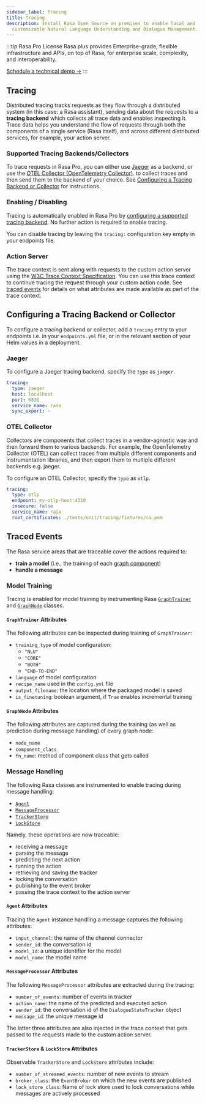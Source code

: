 ```yaml
---
sidebar_label: Tracing
title: Tracing
description: Install Rasa Open Source on premises to enable local and
  customizable Natural Language Understanding and Dialogue Management.
---
```


:::tip Rasa Pro License
Rasa plus provides Enterprise-grade, flexible infrastructure and APIs,
on top of Rasa, for enterprise scale, complexity, and interoperability.

[Schedule a technical demo ->](https://info.rasa.com/rasa-technical-demo)
:::

## Tracing

Distributed tracing tracks requests as they flow through a distributed
system (in this case: a Rasa assistant), sending data about the requests
to a **tracing backend** which collects all trace data and enables
inspecting it. Trace data helps you understand the flow of requests
through both the components of a single service (Rasa itself), and across
different distributed services, for example, your action server.

### Supported Tracing Backends/Collectors

To trace requests in Rasa Pro, you can either use
[Jaeger](https://www.jaegertracing.io/) as a backend, or use
the [OTEL Collector (OpenTelemetry Collector)](https://opentelemetry.io/docs/collector/).
to collect traces and then send them to the backend of your choice.
See [Configuring a Tracing Backend or Collector](#configuring-a-tracing-backend-or-collector)
for instructions.

### Enabling / Disabling

Tracing is automatically enabled in Rasa Pro by
[configuring a supported tracing backend](#configuring-a-tracing-backend-or-collector).
No further action is required to enable tracing.

You can disable tracing by leaving the `tracing:` configuration key empty
in your endpoints file.

### Action Server

The trace context is sent along with requests to the custom action server
using the [W3C Trace Context Specification](https://www.w3.org/TR/trace-context/).
You can use this trace context to continue tracing the request through
your custom action code. See [traced events](#traced-events) for
details on what attributes are made available as part of the trace context.

## Configuring a Tracing Backend or Collector

To configure a tracing backend or collector, add a `tracing` entry to your endpoints
i.e. in your `endpoints.yml` file, or in the relevant section of your Helm values in a deployment.

### Jaeger

To configure a Jaeger tracing backend, specify the `type` as `jaeger`.

```yaml
tracing:
  type: jaeger
  host: localhost
  port: 6831
  service_name: rasa
  sync_export: ~
```

### OTEL Collector

Collectors are components that collect traces in a vendor-agnostic way and then forward them to various backends.
For example, the OpenTelemetry Collector (OTEL) can collect traces from multiple different components and instrumentation libraries, and then export them to multiple different backends e.g. jaeger.

To configure an OTEL Collector, specify the `type` as `otlp`.

```yaml
tracing:
  type: otlp
  endpoint: my-otlp-host:4318
  insecure: false
  service_name: rasa
  root_certificates: ./tests/unit/tracing/fixtures/ca.pem
```

## Traced Events

The Rasa service areas that are traceable cover the actions required to:

- **train a model** (i.e., the training of each [graph component](https://rasa.com/docs/rasa/custom-graph-components#graph-components))
- **handle a message**

### Model Training

Tracing is enabled for model training by instrumenting Rasa [`GraphTrainer`](https://rasa.com/docs/rasa/reference/rasa/engine/training/graph_trainer/#graphtrainer-objects) and [`GraphNode`](https://rasa.com/docs/rasa/reference/rasa/engine/graph/#graphnode-objects) classes.

#### `GraphTrainer` Attributes

The following attributes can be inspected during training of `GraphTrainer`:

- `training_type` of model configuration:
  - `"NLU"`
  - `"CORE"`
  - `"BOTH"`
  - `"END-TO-END"`
- `language` of model configuration
- `recipe_name` used in the `config.yml` file
- `output_filename`: the location where the packaged model is saved
- `is_finetuning`: boolean argument, if `True` enables incremental training

#### `GraphNode` Attributes

The following attributes are captured during the training (as well as prediction during message handling) of every graph node:

- `node_name`
- `component_class`
- `fn_name`: method of component class that gets called

### Message Handling

The following Rasa classes are instrumented to enable tracing during message handling:

- [`Agent`](https://rasa.com/docs/rasa/reference/rasa/core/agent/#agent-objects)
- [`MessageProcessor`](https://rasa.com/docs/rasa/reference/rasa/core/processor/#messageprocessor-objects)
- [`TrackerStore`](https://rasa.com/docs/rasa/tracker-stores)
- [`LockStore`](https://rasa.com/docs/rasa/lock-stores)

Namely, these operations are now traceable:

- receiving a message
- parsing the message
- predicting the next action
- running the action
- retrieving and saving the tracker
- locking the conversation
- publishing to the event broker
- passing the trace context to the action server

#### `Agent` Attributes

Tracing the `Agent` instance handling a message captures the following attributes:

- `input_channel`: the name of the channel connector
- `sender_id`: the conversation id
- `model_id`: a unique identifier for the model
- `model_name`: the model name

#### `MessageProcessor` Attributes

The following `MessageProcessor` attributes are extracted during the tracing:

- `number_of_events`: number of events in tracker
- `action_name`: the name of the predicted and executed action
- `sender_id`: the conversation id of the `DialogueStateTracker` object
- `message_id`: the unique message id

The latter three attributes are also injected in the trace context that gets passed to the requests made to the custom action server.

#### `TrackerStore` & `LockStore` Attributes

Observable `TrackerStore` and `LockStore` attributes include:

- `number_of_streamed_events`: number of new events to stream
- `broker_class`: the `EventBroker` on which the new events are published
- `lock_store_class`: Name of lock store used to lock conversations while messages are actively processed
